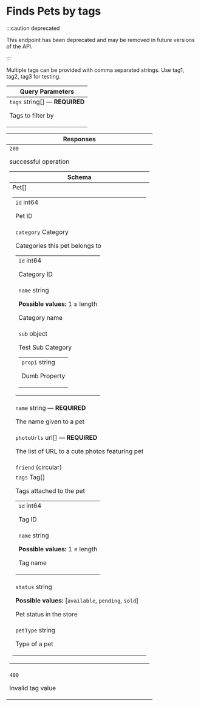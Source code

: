 # Finds Pets by tags

:::caution deprecated

This endpoint has been deprecated and may be removed in future versions of the API.

:::

Multiple tags can be provided with comma separated strings. Use tag1, tag2, tag3 for testing.

<table style={{"display":"table","width":"100%"}}><thead><tr><th style={{"textAlign":"left"}}>Query Parameters</th></tr></thead><tbody><tr><td><code>tags</code><span style={{"opacity":"0.6"}}> string[]</span><span style={{"opacity":"0.6"}}> — </span><strong style={{"fontSize":"var(--ifm-code-font-size)","color":"var(--openapi-required)"}}> REQUIRED</strong><div style={{"marginTop":"var(--ifm-table-cell-padding)"}}>

Tags to filter by

</div></td></tr></tbody></table><table style={{"display":"table","width":"100%"}}><thead><tr><th style={{"textAlign":"left"}}>Responses</th></tr></thead><tbody><tr><td><div style={{"display":"flex"}}><div style={{"marginRight":"var(--ifm-table-cell-padding)"}}><code>200</code></div><div>

successful operation

</div></div><div><table style={{"display":"table","width":"100%","marginTop":"var(--ifm-table-cell-padding)","marginBottom":"0px"}}><thead><tr><th style={{"textAlign":"left"}}>Schema <div></div></th></tr></thead><tbody><tr><td><span style={{"opacity":"0.6"}}> Pet[]</span><table style={{"display":"table","width":"100%","marginTop":"var(--ifm-table-cell-padding)","marginBottom":"0px"}}><tbody><tr><td><code>id</code><span style={{"opacity":"0.6"}}> int64</span><div style={{"marginTop":"var(--ifm-table-cell-padding)"}}>

Pet ID

</div></td></tr><tr><td><code>category</code><span style={{"opacity":"0.6"}}> Category</span><div style={{"marginTop":"var(--ifm-table-cell-padding)"}}>

Categories this pet belongs to

</div><table style={{"display":"table","width":"100%","marginTop":"var(--ifm-table-cell-padding)","marginBottom":"0px"}}><tbody><tr><td><code>id</code><span style={{"opacity":"0.6"}}> int64</span><div style={{"marginTop":"var(--ifm-table-cell-padding)"}}>

Category ID

</div></td></tr><tr><td><code>name</code><span style={{"opacity":"0.6"}}> string</span><div style={{"marginTop":"var(--ifm-table-cell-padding)"}}>

**Possible values:** 1 ≤ length

</div><div style={{"marginTop":"var(--ifm-table-cell-padding)"}}>

Category name

</div></td></tr><tr><td><code>sub</code><span style={{"opacity":"0.6"}}> object</span><div style={{"marginTop":"var(--ifm-table-cell-padding)"}}>

Test Sub Category

</div><table style={{"display":"table","width":"100%","marginTop":"var(--ifm-table-cell-padding)","marginBottom":"0px"}}><tbody><tr><td><code>prop1</code><span style={{"opacity":"0.6"}}> string</span><div style={{"marginTop":"var(--ifm-table-cell-padding)"}}>

Dumb Property

</div></td></tr></tbody></table></td></tr></tbody></table></td></tr><tr><td><code>name</code><span style={{"opacity":"0.6"}}> string</span><span style={{"opacity":"0.6"}}> — </span><strong style={{"fontSize":"var(--ifm-code-font-size)","color":"var(--openapi-required)"}}> REQUIRED</strong><div style={{"marginTop":"var(--ifm-table-cell-padding)"}}>

The name given to a pet

</div></td></tr><tr><td><code>photoUrls</code><span style={{"opacity":"0.6"}}> url[]</span><span style={{"opacity":"0.6"}}> — </span><strong style={{"fontSize":"var(--ifm-code-font-size)","color":"var(--openapi-required)"}}> REQUIRED</strong><div style={{"marginTop":"var(--ifm-table-cell-padding)"}}>

The list of URL to a cute photos featuring pet

</div></td></tr><tr><td><code>friend</code><span style={{"opacity":"0.6"}}>  (circular)</span></td></tr><tr><td><code>tags</code><span style={{"opacity":"0.6"}}> Tag[]</span><div style={{"marginTop":"var(--ifm-table-cell-padding)"}}>

Tags attached to the pet

</div><table style={{"display":"table","width":"100%","marginTop":"var(--ifm-table-cell-padding)","marginBottom":"0px"}}><tbody><tr><td><code>id</code><span style={{"opacity":"0.6"}}> int64</span><div style={{"marginTop":"var(--ifm-table-cell-padding)"}}>

Tag ID

</div></td></tr><tr><td><code>name</code><span style={{"opacity":"0.6"}}> string</span><div style={{"marginTop":"var(--ifm-table-cell-padding)"}}>

**Possible values:** 1 ≤ length

</div><div style={{"marginTop":"var(--ifm-table-cell-padding)"}}>

Tag name

</div></td></tr></tbody></table></td></tr><tr><td><code>status</code><span style={{"opacity":"0.6"}}> string</span><div style={{"marginTop":"var(--ifm-table-cell-padding)"}}>

**Possible values:** [`available`, `pending`, `sold`]

</div><div style={{"marginTop":"var(--ifm-table-cell-padding)"}}>

Pet status in the store

</div></td></tr><tr><td><code>petType</code><span style={{"opacity":"0.6"}}> string</span><div style={{"marginTop":"var(--ifm-table-cell-padding)"}}>

Type of a pet

</div></td></tr></tbody></table></td></tr></tbody></table></div></td></tr><tr><td><div style={{"display":"flex"}}><div style={{"marginRight":"var(--ifm-table-cell-padding)"}}><code>400</code></div><div>

Invalid tag value

</div></div><div></div></td></tr></tbody></table>